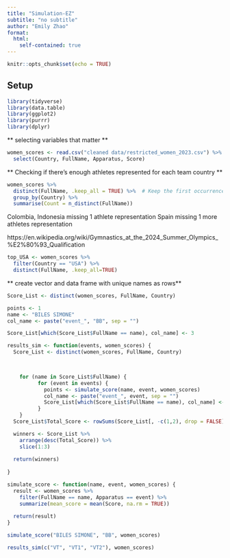 ```yaml
---
title: "Simulation-EZ"
subtitle: "no subtitle"
author: "Emily Zhao"
format: 
  html:
    self-contained: true
---
```

```r
knitr::opts_chunk$set(echo = TRUE)
```
## Setup
```r
library(tidyverse)
library(data.table)
library(ggplot2)
library(purrr)
library(dplyr)
```


** selecting variables that matter ** 
```r
women_scores <- read.csv("cleaned data/restricted_women_2023.csv") %>% 
  select(Country, FullName, Apparatus, Score)
```


** Checking if there's enough athletes represented for each team country ** 
```r
women_scores %>%
  distinct(FullName, .keep_all = TRUE) %>%  # Keep the first occurrence of each athlete
  group_by(Country) %>% 
  summarise(Count = n_distinct(FullName))
```
Colombia, Indonesia missing 1 athlete representation
Spain missing 1 more athletes representation

https://en.wikipedia.org/wiki/Gymnastics_at_the_2024_Summer_Olympics_%E2%80%93_Qualification 

```r
top_USA <- women_scores %>% 
  filter(Country == "USA") %>% 
  distinct(FullName, .keep_all=TRUE)
```



** create vector and data frame with unique names as rows** 

```r

Score_List <- distinct(women_scores, FullName, Country)

```


```r
points <- 1
name <- "BILES SIMONE"
col_name <- paste("event_", "BB", sep = "")

Score_List[which(Score_List$FullName == name), col_name] <- 3
```


```r

results_sim <- function(events, women_scores) {
  Score_List <- distinct(women_scores, FullName, Country)

  

    for (name in Score_List$FullName) {
          for (event in events) {
            points <- simulate_score(name, event, women_scores)
            col_name <- paste("event_", event, sep = "")
            Score_List[which(Score_List$FullName == name), col_name] <- points
          }
    }
  Score_List$Total_Score <- rowSums(Score_List[, -c(1,2), drop = FALSE], na.rm = TRUE)

  winners <- Score_List %>% 
    arrange(desc(Total_Score)) %>% 
    slice(1:3)
  
  return(winners)
    
}
```


```r
simulate_score <- function(name, event, women_scores) {
  result <- women_scores %>%
    filter(FullName == name, Apparatus == event) %>% 
    summarize(mean_score = mean(Score, na.rm = TRUE))
  
  return(result)
}
```

```r
simulate_score("BILES SIMONE", "BB", women_scores)
```


```r
results_sim(c("VT", "VT1", "VT2"), women_scores)
```






